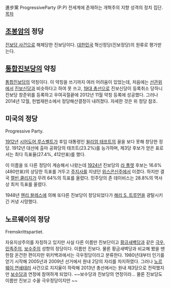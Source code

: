 進步黨
ProgressiveParty (P.P)
전세계에 존재하는 개혁주의 지향 성격의 정치 집단.
[[목차]]
== [[조봉암]]의 정당 ==
[[진보당 사건]]으로 해체당한 진보당이다. [[대한민국]] 혁신정당(진보정당)의 원류로 평가받는다.

== [[통합진보당]]의 약칭 ==
[[통합진보당]]의 약칭이다. 이 약칭을 쓰기까지 여러 어려움이 있었는데, 처음에는 [[선관위]]에서 [[진보신당]]과 비슷하다고 하여 못 쓰고, [[19대 총선]]으로 진보신당이 등록취소 당하니 진보당 창준위를 등록하고 우여곡절끝에 2012년 11월 약칭 등록에 성공했다.
그러나 2014년 12월, 헌법재판소에서 정당해산결정이 내려졌다. 자세한 것은 위 정당 참조.
== 미국의 정당 ==
Progressive Party.

[[1912년]] [[시어도어 루스벨트]]가 후임 대통령인 [[윌리엄 태프트]]의 꼴을 보다 못해 창당한 정당. 1912년 대선에 출마 공화당의 태프트(23.2%)를 능가하며, 제3당 후보가 얻은 표로서는 최다 득표율(27.4%, 412만표)를 했다.

이 이름을 또 다른 정당이 계승해서 나왔는데 [[1924년]] 진보당의 [[라 폴렛]] 후보는 16.6%(480만표)의 상당한 득표를 거두고 [[주지사]]를 지냈던 [[위스콘신]]주에서 이겼다. 하지만 결국 [[캘빈 쿨리지]]가 무려 64%의 득표를 올렸다. 민주당의 존 데이비스는 28.8%의 역사상 최저 득표를 올렸다. 

1948년 [[헨리 왈레스]]에 의해 또다른 진보당이 창당되었다가 [[해리 S. 트루먼]]을 광탈시키긴 커녕 시망했다.

== 노르웨이의 정당 ==
Fremskrittspartiet.
 
자유지상주의를 자칭하고 있지만 사실 다른 이름만 진보단이고 [[황금새벽당]]과 같은 [[극우]], [[민족주의]], [[보수주의]] 성향의 정당이다. 이름만 진보다. 물론 황금새벽당과 비교해 봤을 땐 한참 온건한 편이지만 위키백과에서는 극우정당이라고 분류한다. 1980년대부터 인기를 얻기 시작해 2005년과 2009년 선거에서 원내 2당의 자리를 차지하였다. 그러나 [[노르웨이 연쇄테러]] 사건으로 지지율이 하락해 2013년 총선에서는 원내 제3당으로 전락했지만 [[보수당]]과 연정에 참여하게 되었다. ~~보수당과 진보당의 연정이라... 물론 진보당도 이름만 진보고 수꼴 극우정당이지만 ~~
